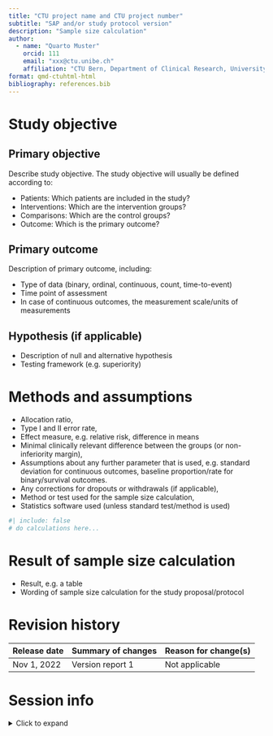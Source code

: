```yaml
---
title: "CTU project name and CTU project number"
subtitle: "SAP and/or study protocol version"
description: "Sample size calculation"
author:
  - name: "Quarto Muster"
    orcid: 111
    email: "xxx@ctu.unibe.ch"
    affiliation: "CTU Bern, Department of Clinical Research, University of Bern"
format: qmd-ctuhtml-html
bibliography: references.bib
---
```


# Study objective

## Primary objective

Describe study objective. The study objective will usually be defined
according to:

-   Patients: Which patients are included in the study?
-   Interventions: Which are the intervention groups?
-   Comparisons: Which are the control groups?
-   Outcome: Which is the primary outcome?

## Primary outcome

Description of primary outcome, including: 

- Type of data (binary, ordinal, continuous, count, time-to-event) 
- Time point of assessment
- In case of continuous outcomes, the measurement scale/units of measurements

## Hypothesis (if applicable)

-   Description of null and alternative hypothesis
-   Testing framework (e.g. superiority)

# Methods and assumptions

-   Allocation ratio,
-   Type I and II error rate,
-   Effect measure, e.g. relative risk, difference in means
-   Minimal clinically relevant difference between the groups (or
    non-inferiority margin),
-   Assumptions about any further parameter that is used, e.g. standard
    deviation for continuous outcomes, baseline proportion/rate for
    binary/survival outcomes.
-   Any corrections for dropouts or withdrawals (if applicable),
-   Method or test used for the sample size calculation,
-   Statistics software used (unless standard test/method is used)

```r
#| include: false
# do calculations here...
```

# Result of sample size calculation

-   Result, e.g. a table
-   Wording of sample size calculation for the study proposal/protocol



# Revision history

| Release date| Summary of changes | Reason for change(s) |
| --- | --- | --- |
| Nov 1, 2022 | Version report 1 | Not applicable |


# Session info
<details>
<summary>Click to expand</summary>

```r
#| echo: true
#| message: false
sessionInfo()
```

</details>
